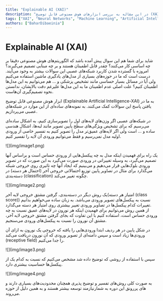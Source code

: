 ```yaml
---
title: "Explainable AI (XAI)"
description: "در این مقاله به بررسی ابزارهای هوش مصنوعی قابل توضیح (XAI) و کاربردهای آن در شبکه‌های عصبی می‌پردازیم."
tags: ["XAI", "Neural Networks", "Machine Learning", "Artificial Intelligence", "توضیح‌پذیری هوش مصنوعی"]
authors: ["BaharDibaeinia"]
---
```


# Explainable AI (XAI)

شاید برای شما هم این سوال پیش آمده باشد که الگوریتم‌های هوش مصنوعی دقیقا بر چه اساسی کار می‌کنند؟ چقدر قابل اطمینان هستند و بر چه مبنایی تصمیم می‌گیرند؟  
امروزه با گسترده شدن کاربرد شبکه‌های عصبی این سوالات بیشتر به وجود می‌آیند. درست است که ما در حوزه‌های بسیاری از مدل‌های یادگیری ماشین استفاده می‌کنیم ولی آیا در مسائل بسیار حساسی مانند تشخیص پزشکی و … هم می‌توانیم به این مدل‌ها اطمینان کنیم؟ علت اصلی عدم اطمینان ما به این مدل‌ها علیرغم دقت بالایشان، ندانستن نحوه تصمیم‌گیری آن‌هاست.

ابزار هوش مصنوعی قابل توضیح (Explainable Artificial Intelligence-XAI) به ما در یافتن پاسخ این سوالات کمک می‌کنند. به نمونه‌های ساده‌ای از این موارد در شبکه‌های عصبی می‌پردازیم.

در شبکه‌های عصبی اگر وزن‌های لایه‌های اول را تصویرسازی کنیم، به اشکال ساده‌ای می‌رسیم که برای تشخیص ویژگی‌های سطح پایین تصویر مانند لبه‌ها، اشکال هندسی ساده و … است ولی اگر لایه‌های عمیق‌تر مدل را تصویر کنیم به تفسیر خاصی از ورودی اولیه مدل نمی‌رسیم و فقط می‌توانیم ورودی آن لایه را تفسیر کنیم. 

<div style={{textAlign: 'center'}}>
    <div style={{}}>![](img/image1.png)</div>
</div>

یک راه برای فهمیدن اینکه مدل به چه پیکسل‌هایی از ورودی حساس است و براساس آنها تصمیم می‌گیرد، به وسیله تغییراتی در ورودی صورت می‌گیرد به این صورت که در تصویر ورودی بلوک‌هایی قرار می‌دهیم  و می‌بینیم که ایجاد آنها چه تاثیری روی خروجی شبکه می‌گذارد برای مثال در تصاویر پایین توزیع احتمالاتی خروجی آخر (احتمال هر دسته) در دسته‌بندی (classification) چگونه تغییر می‌کند.

<div style={{textAlign: 'center'}}>
	<div style={{}}>![](img/image2.png)</div>
</div>

یک روش دیگر در دسته‌بندی، گرفتن مشتق خروجی لایه آخر(امتیاز هر دسته (class score))  نسبت به پیکسل‌های تصویر ورودی می‌باشد. به زبان ساده می‌خواهیم بدانیم تغییرات کدام پیکسل‌ها در تصاویر ورودی تغییر بیشتری روی امتیاز هر دسته ‌می‌گذارد.  
از همین روش می‌توانیم برای فهمیدن اینکه هر نورون در لایه‌های عمیق نسبت به چه ورودی حساس است، استفاده کنیم با این تفاوت که بجای گرفتن مشتق خروجی لایه آخر، مشتق آن نورون را نسبت به پیکسل‌های ورودی می‌سنجیم. 

در شکل‌ پایین در هر ردیف ابتدا ورودی‌هایی را یافته که خروجی یک نورون به ازای آن ورودی‌ها زیاد است و سپس دامنه‌ای از تصویر ورودی که آن نورون دریافت می‌کند (receptive field) را جدا می‌کنیم.

<div style={{textAlign: 'center'}}>
	<div style={{}}>![](img/image3.png)</div>
</div>

سپس با استفاده از روشی که توضیح داده شد مشخص می‌کنیم که نسبت به کدام یک از پیکسل‌ها حساسیت بیشتری دارد.

<div style={{textAlign: 'center'}}>
	<div style={{}}>![](img/image4.png)</div>
</div>
   
به صورت کلی روش‌های تفسیر و توضیح پذیری همچنان محدودیت‌های بسیاری دارند و نیازمند توسعه بیشتر هستند و به همین دلیل از حوزه‎‌های پررونق این دوره به شمار می‌روند.
